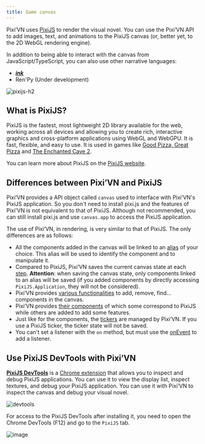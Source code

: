 ```yaml
---
title: Game canvas
---
```


Pixi’VN uses [PixiJS](https://pixijs.com/8.x/guides/basics/what-pixijs-is) to render the visual novel. You can use the Pixi’VN API to add images, text, and animations to the PixiJS canvas (or, better yet, to the 2D WebGL rendering engine).

In addition to being able to interact with the canvas from JavaScript/TypeScript, you can also use other narrative languages:

- [***ink***](/ink/ink-canvas)
- Ren'Py (Under development)

![pixijs-h2](/pixijs.svg)

## What is PixiJS?

PixiJS is the fastest, most lightweight 2D library available for the web, working across all devices and allowing you to create rich, interactive graphics and cross-platform applications using WebGL and WebGPU. It is fast, flexible, and easy to use. It is used in games like [Good Pizza, Great Pizza](https://www.goodpizzagreatpizza.com/) and [The Enchanted Cave 2](https://store.steampowered.com/app/368610/The_Enchanted_Cave_2/).

You can learn more about PixiJS on the [PixiJS website](https://www.pixijs.com/).

## Differences between Pixi’VN and PixiJS

Pixi’VN provides a API object called `canvas` used to interface with Pixi’VN's PixiJS application. So you don't need to install pixi.js and the features of Pixi'VN is not equivalent to that of PixiJS. Although not recommended, you can still install pixi.js and use `canvas.app` to access the PixiJS application.

The use of Pixi’VN, in rendering, is very similar to that of PixiJS. The only differences are as follows:

- All the components added in the canvas will be linked to an [alias](/start/canvas-alias) of your choice. This alias will be used to identify the component and to manipulate it.
- Compared to PixiJS, Pixi’VN saves the current canvas state at each [step](/start/labels).
**Attention**: when saving the canvas state, only components linked to an alias will be saved (if you added components by directly accessing `PixiJS.Application`, they will not be considered).
- Pixi’VN provides [various functionalities](/start/canvas-functions) to add, remove, find... components in the canvas.
- Pixi’VN provides [their components](/start/canvas-components) of which some correspond to PixiJS while others are added to add some features.
- Just like for the components, the [tickers](/start/canvas-tickers-functions) are managed by Pixi’VN. If you use a PixiJS ticker, the ticker state will not be saved.
- You can't set a listener with the `on` method, but must use the [onEvent](/start/canvas-functions#add-a-listener-for-a-given-event) to add a listener.

## Use PixiJS DevTools with Pixi’VN

[**PixiJS DevTools**](https://pixijs.io/devtools/) is a [Chrome extension](https://chromewebstore.google.com/detail/pixijs-devtools/dlkffcaaoccbofklocbjcmppahjjboce) that allows you to inspect and debug PixiJS applications. You can use it to view the display list, inspect textures, and debug your PixiJS application. You can use it with Pixi’VN to inspect the canvas and debug your visual novel.

![devtools](https://pixijs.io/devtools/gif/devtool-properties.gif)

For access to the PixiJS DevTools after installing it, you need to open the Chrome DevTools (F12) and go to the `PixiJS` tab.

![image](https://github.com/user-attachments/assets/579a181f-b865-44ff-9b55-2fbe609632bc)
